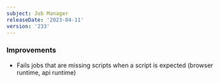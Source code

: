```yaml
---
subject: Job Manager
releaseDate: '2023-04-11'
version: '233'
---
```


### Improvements
* Fails jobs that are missing scripts when a script is expected (browser runtime, api runtime)
